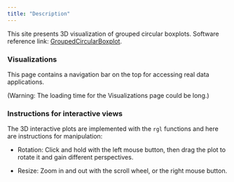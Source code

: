 ```yaml
---
title: "Description"
---
```


This site presents 3D visualization of grouped circular boxplots. Software reference link: [GroupedCircularBoxplot](https://github.com/jdberlinski/GroupedCircularBoxplot).

### Visualizations

This page contains a navigation bar on the top for accessing real data applications.

(Warning: The loading time for the Visualizations page could be long.)

### Instructions for interactive views

The 3D interactive plots are implemented with the `rgl` functions and here are instructions for manipulation:

- Rotation: Click and hold with the left mouse button, then drag the plot to rotate it and gain different perspectives.

- Resize: Zoom in and out with the scroll wheel, or the right mouse button.
